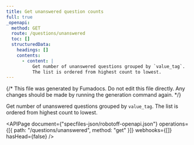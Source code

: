 ```yaml
---
title: Get unanswered question counts
full: true
_openapi:
  method: GET
  route: /questions/unanswered
  toc: []
  structuredData:
    headings: []
    contents:
      - content: |
          Get number of unanswered questions grouped by `value_tag`.
          The list is ordered from highest count to lowest.
---
```


{/* This file was generated by Fumadocs. Do not edit this file directly. Any changes should be made by running the generation command again. */}

Get number of unanswered questions grouped by `value_tag`.
The list is ordered from highest count to lowest.

<APIPage
  document={"specfiles-json/robotoff-openapi.json"}
  operations={[{ path: "/questions/unanswered", method: "get" }]}
  webhooks={[]}
  hasHead={false}
/>

